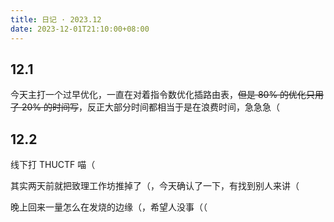 ```yaml
---
title: 日记 · 2023.12
date: 2023-12-01T21:10:00+08:00
---
```


## 12.1

今天主打一个过早优化，一直在对着指令数优化插路由表，~~但是 80% 的优化只用了 20% 的时间写~~，反正大部分时间都相当于是在浪费时间，急急急（

## 12.2

线下打 THUCTF 喵（

其实两天前就把致理工作坊推掉了（，今天确认了一下，有找到别人来讲（

晚上回来一量怎么在发烧的边缘（，希望人没事（（
